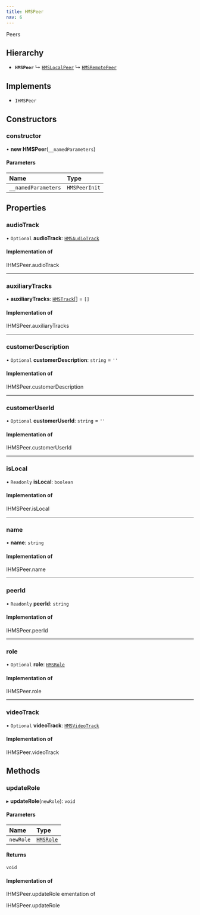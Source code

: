 ```yaml
---
title: HMSPeer
nav: 6
---
```


Peers

## Hierarchy

- **`HMSPeer`**
  ↳ [`HMSLocalPeer`](/v2/api-reference/web/classes/HMSLocalPeer)
  ↳ [`HMSRemotePeer`](/v2/api-reference/web/classes/HMSRemotePeer)

## Implements

- `IHMSPeer`

## Constructors

### constructor

• **new HMSPeer**(`__namedParameters`)

#### Parameters

| Name                | Type          |
| :------------------ | :------------ |
| `__namedParameters` | `HMSPeerInit` |

## Properties

### audioTrack

• `Optional` **audioTrack**: [`HMSAudioTrack`](/v2/api-reference/web/classes/HMSAudioTrack)

#### Implementation of

IHMSPeer.audioTrack

---

### auxiliaryTracks

• **auxiliaryTracks**: [`HMSTrack`](/v2/api-reference/web/classes/HMSTrack)[] = `[]`

#### Implementation of

IHMSPeer.auxiliaryTracks

---

### customerDescription

• `Optional` **customerDescription**: `string` = `''`

#### Implementation of

IHMSPeer.customerDescription

---

### customerUserId

• `Optional` **customerUserId**: `string` = `''`

#### Implementation of

IHMSPeer.customerUserId

---

### isLocal

• `Readonly` **isLocal**: `boolean`

#### Implementation of

IHMSPeer.isLocal

---

### name

• **name**: `string`

#### Implementation of

IHMSPeer.name

---

### peerId

• `Readonly` **peerId**: `string`

#### Implementation of

IHMSPeer.peerId

---

### role

• `Optional` **role**: [`HMSRole`](/v2/api-reference/web/interfaces/HMSRole)

#### Implementation of

IHMSPeer.role

---

### videoTrack

• `Optional` **videoTrack**: [`HMSVideoTrack`](/v2/api-reference/web/classes/HMSVideoTrack)

#### Implementation of

IHMSPeer.videoTrack

## Methods

### updateRole

▸ **updateRole**(`newRole`): `void`

#### Parameters

| Name      | Type                                                  |
| :-------- | :---------------------------------------------------- |
| `newRole` | [`HMSRole`](/v2/api-reference/web/interfaces/HMSRole) |

#### Returns

`void`

#### Implementation of

IHMSPeer.updateRole
ementation of

IHMSPeer.updateRole
